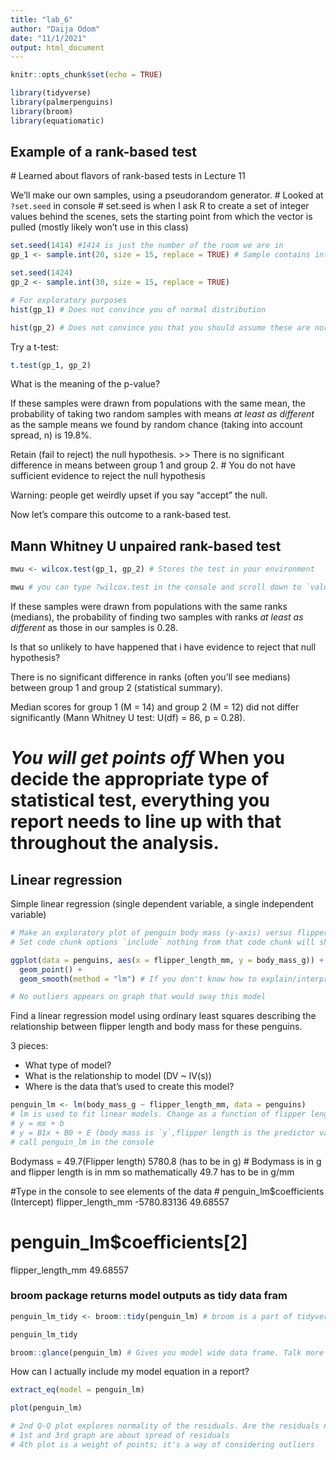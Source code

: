 ```yaml
---
title: "lab_6"
author: "Daija Odom"
date: "11/1/2021"
output: html_document
---
```


```r
knitr::opts_chunk$set(echo = TRUE)

library(tidyverse)
library(palmerpenguins)
library(broom)
library(equatiomatic)
```

## Example of a rank-based test

 # Learned about flavors of rank-based tests in Lecture 11

We'll make our own samples, using a pseudorandom generator. 
# Looked at `?set.seed` in console
# set.seed is when I ask R to create a set of integer values behind the scenes, sets the starting point from which the vector is pulled (mostly likely won't use in this class)

```r
set.seed(1414) #1414 is just the number of the room we are in
gp_1 <- sample.int(20, size = 15, replace = TRUE) # Sample contains integer values of up to 20 (highest value it will go up to), with 15 samples in it

set.seed(1424)
gp_2 <- sample.int(30, size = 15, replace = TRUE)
```

```r
# For exploratory purposes
hist(gp_1) # Does not convince you of normal distribution

hist(gp_2) # Does not convince you that you should assume these are normally distributed
```

Try a t-test:
```r
t.test(gp_1, gp_2)
```

What is the meaning of the p-value?

If these samples were drawn from populations with the same mean, the probability of taking two random samples with means *at least as different* as the sample means we found by random chance (taking into account spread, n) is 19.8%. 


Retain (fail to reject) the null hypothesis. >> There is no significant difference in means between group 1 and group 2. 
# You do not have sufficient evidence to reject the null hypothesis

Warning: people get weirdly upset if you say "accept" the null.

Now let's compare this outcome to a rank-based test.

## Mann Whitney U unpaired rank-based test

```r
mwu <- wilcox.test(gp_1, gp_2) # Stores the test in your environment

mwu # you can type ?wilcox.test in the console and scroll down to `values` to learn what is in this test or you can click the stored value in the environment tab. Values shows you further descriptions.
```

If these samples were drawn from populations with the same ranks (medians), the probability of finding two samples with ranks *at least as different* as those in our samples is 0.28. 


Is that so unlikely to have happened that i have evidence to reject that null hypothesis?

There is no significant difference in ranks (often you'll see medians) between group 1 and group 2 (statistical summary).

Median scores for group 1 (M = 14) and group 2 (M = 12) did not differ significantly (Mann Whitney U test: U(df) = 86, p = 0.28).

# *You will get points off*  When you decide the appropriate type of statistical test, everything you report needs to line up with that throughout the analysis.

## Linear regression

Simple linear regression (single dependent variable, a single independent variable)

```r
# Make an exploratory plot of penguin body mass (y-axis) versus flipper length (x-axis)
# Set code chunk options `include` nothing from that code chunk will show up in knitted document

ggplot(data = penguins, aes(x = flipper_length_mm, y = body_mass_g)) +
  geom_point() +
  geom_smooth(method = "lm") # If you don't know how to explain/interpret this line and model,it should not be on there. 

# No outliers appears on graph that would sway this model 
```

Find a linear regression model using ordinary least squares describing the relationship between flipper length and body mass for these penguins.

3 pieces:

- What type of model?
- What is the relationship to model (DV ~ IV(s))
- Where is the data that's used to create this model?

```r
penguin_lm <- lm(body_mass_g ~ flipper_length_mm, data = penguins) 
# lm is used to fit linear models. Change as a function of flipper length. tell it where to pull the data from 
# y = mx + b
# y = B1x + B0 + E (body mass is `y`,flipper length is the predictor variable `B1x`)
# call penguin_lm in the console
```

Bodymass = 49.7(Flipper length) 5780.8 (has to be in g)
# Bodymass is in g and flipper length is in mm so mathematically 49.7 has to be in g/mm  

#Type in the console to see elements of the data
# penguin_lm$coefficients
      (Intercept) flipper_length_mm 
      -5780.83136          49.68557 
      
# penguin_lm$coefficients[2]
flipper_length_mm 
         49.68557

### broom package returns model outputs as tidy data fram
         
```r
penguin_lm_tidy <- broom::tidy(penguin_lm) # broom is a part of tidyverse but is not a part of tidyverse core so you need to attach it

penguin_lm_tidy

broom::glance(penguin_lm) # Gives you model wide data frame. Talk more about this on Wednesday
```

How can I actually include my model equation in a report?

```r
extract_eq(model = penguin_lm)
```

```r
plot(penguin_lm)

# 2nd Q-Q plot explores normality of the residuals. Are the residuals normally distributed? This plot specifically answers yes
# 1st and 3rd graph are about spread of residuals
# 4th plot is a weight of points; it's a way of considering outliers 
```


